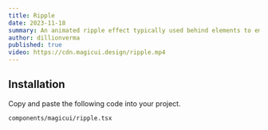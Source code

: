 ```yaml
---
title: Ripple
date: 2023-11-18
summary: An animated ripple effect typically used behind elements to emphasize them.
author: dillionverma
published: true
video: https://cdn.magicui.design/ripple.mp4
---
```


<ComponentPreview name="ripple-demo" />

<Steps>

<Step>

## Installation

Copy and paste the following code into your project.

```text
components/magicui/ripple.tsx
```

<ComponentSource name="ripple" />

</Step>

</Steps>

